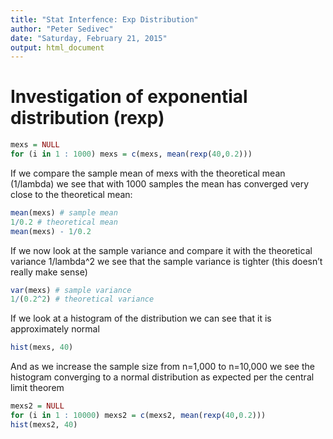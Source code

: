 ```yaml
---
title: "Stat Interfence: Exp Distribution"
author: "Peter Sedivec"
date: "Saturday, February 21, 2015"
output: html_document
---
```


# Investigation of exponential distribution (rexp)

```r
mexs = NULL
for (i in 1 : 1000) mexs = c(mexs, mean(rexp(40,0.2)))
```
If we compare the sample mean of mexs with the theoretical mean (1/lambda) we see that with 1000 samples the mean has converged very close to the theoretical mean:
```r
mean(mexs) # sample mean
1/0.2 # theoretical mean
mean(mexs) - 1/0.2
```
If we now look at the sample variance and compare it with the theoretical variance 1/lambda^2 we see that the sample variance is tighter (this doesn't really make sense)
```r
var(mexs) # sample variance
1/(0.2^2) # theoretical variance
```
If we look at a histogram of the distribution we can see that it is approximately normal
```r
hist(mexs, 40)
```
And as we increase the sample size from n=1,000 to n=10,000 we see the histogram converging to a normal distribution as expected per the central limit theorem
```r
mexs2 = NULL
for (i in 1 : 10000) mexs2 = c(mexs2, mean(rexp(40,0.2)))
hist(mexs2, 40)
```
